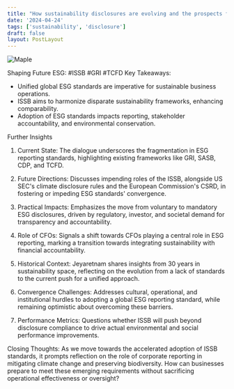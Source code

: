 ```yaml
---
title: "How sustainability disclosures are evolving and the prospects for convergence"
date: '2024-04-24'
tags: ['sustainability', 'disclosure']
draft: false
layout: PostLayout
---
```


<div className="flex justify-center">
<div className="my-1 w-full px-2 xl:my-1 xl:w-1/2 xl:px-2">
    <img src="https://img.youtube.com/vi/Jpylp548MK4/0.jpg" alt="Maple" className="mx-auto h-58 w-auto" />
</div>
</div>

Shaping Future ESG: #ISSB #GRI #TCFD
Key Takeaways:
- Unified global ESG standards are imperative for sustainable business operations.
- ISSB aims to harmonize disparate sustainability frameworks, enhancing comparability.
- Adoption of ESG standards impacts reporting, stakeholder accountability, and environmental conservation.

Further Insights
1. Current State:
The dialogue underscores the fragmentation in ESG reporting standards, highlighting existing frameworks like GRI, SASB, CDP, and TCFD.

2. Future Directions:
Discusses impending roles of the ISSB, alongside US SEC's climate disclosure rules and the European Commission's CSRD, in fostering or impeding ESG standards' convergence.

3. Practical Impacts:
Emphasizes the move from voluntary to mandatory ESG disclosures, driven by regulatory, investor, and societal demand for transparency and accountability.

4. Role of CFOs:
Signals a shift towards CFOs playing a central role in ESG reporting, marking a transition towards integrating sustainability with financial accountability.

5. Historical Context:
Jeyaretnam shares insights from 30 years in sustainability space, reflecting on the evolution from a lack of standards to the current push for a unified approach.

6. Convergence Challenges:
Addresses cultural, operational, and institutional hurdles to adopting a global ESG reporting standard, while remaining optimistic about overcoming these barriers.

7. Performance Metrics:
Questions whether ISSB will push beyond disclosure compliance to drive actual environmental and social performance improvements.

Closing Thoughts:
As we move towards the accelerated adoption of ISSB standards, it prompts reflection on the role of corporate reporting in mitigating climate change and preserving biodiversity. How can businesses prepare to meet these emerging requirements without sacrificing operational effectiveness or oversight?
